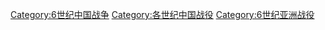 [[Category:6世纪中国战争|Category:6世纪中国战争]]
[[Category:各世纪中国战役|Category:各世纪中国战役]]
[[Category:6世纪亚洲战役|Category:6世纪亚洲战役]]